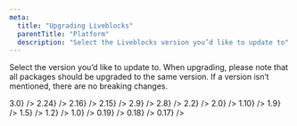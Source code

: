 ```yaml
---
meta:
  title: "Upgrading Liveblocks"
  parentTitle: "Platform"
  description: "Select the Liveblocks version you’d like to update to"
---
```


Select the version you’d like to update to. When upgrading, please note that all
packages should be upgraded to the same version. If a version isn’t mentioned,
there are no breaking changes.

<ListGrid>
  <DocsCard
    type="image"
    title="Upgrading to 3.0"
    href="/docs/platform/upgrading/3.0"
    visual={<DocsCardGradientText>3.0</DocsCardGradientText>}
  />
  <DocsCard
    type="image"
    title="Upgrading to 2.24"
    href="/docs/platform/upgrading/2.24"
    visual={<DocsCardGradientText>2.24</DocsCardGradientText>}
  />
  <DocsCard
    type="image"
    title="Upgrading to 2.16"
    href="/docs/platform/upgrading/2.16"
    visual={<DocsCardGradientText>2.16</DocsCardGradientText>}
  />
  <DocsCard
    type="image"
    title="Upgrading to 2.15"
    href="/docs/platform/upgrading/2.15"
    visual={<DocsCardGradientText>2.15</DocsCardGradientText>}
  />
  <DocsCard
    type="image"
    title="Upgrading to 2.9"
    href="/docs/platform/upgrading/2.9"
    visual={<DocsCardGradientText>2.9</DocsCardGradientText>}
  />
  <DocsCard
    type="image"
    title="Upgrading to 2.8"
    href="/docs/platform/upgrading/2.8"
    visual={<DocsCardGradientText>2.8</DocsCardGradientText>}
  />
  <DocsCard
    type="image"
    title="Upgrading to 2.2"
    href="/docs/platform/upgrading/2.2"
    visual={<DocsCardGradientText>2.2</DocsCardGradientText>}
  />
  <DocsCard
    type="image"
    title="Upgrading to 2.0"
    href="/docs/platform/upgrading/2.0"
    visual={<DocsCardGradientText>2.0</DocsCardGradientText>}
  />
  <DocsCard
    type="image"
    title="Upgrading to 1.10"
    href="/docs/platform/upgrading/1.10"
    visual={<DocsCardGradientText>1.10</DocsCardGradientText>}
  />
  <DocsCard
    type="image"
    title="Upgrading to 1.9"
    href="/docs/platform/upgrading/1.9"
    visual={<DocsCardGradientText>1.9</DocsCardGradientText>}
  />
  <DocsCard
    type="image"
    title="Upgrading to 1.5"
    href="/docs/platform/upgrading/1.5"
    visual={<DocsCardGradientText>1.5</DocsCardGradientText>}
  />
  <DocsCard
    type="image"
    title="Upgrading to 1.2"
    href="/docs/platform/upgrading/1.2"
    visual={<DocsCardGradientText>1.2</DocsCardGradientText>}
  />
  <DocsCard
    type="image"
    title="Upgrading to 1.0"
    href="/docs/platform/upgrading/1.0"
    visual={<DocsCardGradientText>1.0</DocsCardGradientText>}
  />
  <DocsCard
    type="image"
    title="Upgrading to 0.19"
    href="/docs/platform/upgrading/0.19"
    visual={<DocsCardGradientText>0.19</DocsCardGradientText>}
  />
  <DocsCard
    type="image"
    title="Upgrading to 0.18"
    href="/docs/platform/upgrading/0.18"
    visual={<DocsCardGradientText>0.18</DocsCardGradientText>}
  />
  <DocsCard
    type="image"
    title="Upgrading to 0.17"
    href="/docs/platform/upgrading/0.17"
    visual={<DocsCardGradientText>0.17</DocsCardGradientText>}
  />
</ListGrid>
